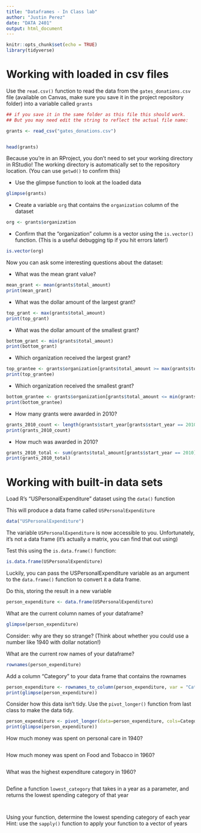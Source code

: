 ```yaml
---
title: "Dataframes - In Class lab"
author: "Justin Perez"
date: "DATA 2401"
output: html_document
---
```


```r
knitr::opts_chunk$set(echo = TRUE)
library(tidyverse)
```

# Working with loaded in csv files


Use the `read.csv()` function to read the data from the `gates_donations.csv` file (available on Canvas, make sure you save it in the project repository folder) into a variable called `grants` 

```r
## if you save it in the same folder as this file this should work. 
## But you may need edit the string to reflect the actual file name: 

grants <- read_csv("gates_donations.csv")


head(grants)
```

Because you're in an RProject, you don't need to set your working directory in RStudio! The working directory is automatically set to the repository location. (You can use `getwd()` to confirm this)

- Use the glimpse function to look at the loaded data

```r

glimpse(grants)

```


- Create a variable `org` that contains the `organization` column of the dataset

```r

org <- grants$organization

```


- Confirm that the "organization" column is a vector using the `is.vector()` function. (This is a useful debugging tip if you hit errors later!)

```r

is.vector(org)

```


Now you can ask some interesting questions about the dataset:

- What was the mean grant value?

```r

mean_grant <- mean(grants$total_amount)
print(mean_grant)

```


- What was the dollar amount of the largest grant?

```r

top_grant <- max(grants$total_amount)
print(top_grant)

```


- What was the dollar amount of the smallest grant?

```r

bottom_grant <- min(grants$total_amount)
print(bottom_grant)

```


- Which organization received the largest grant?

```r

top_grantee <- grants$organization[grants$total_amount >= max(grants$total_amount)]
print(top_grantee)

```


- Which organization received the smallest grant?

```r

bottom_grantee <- grants$organization[grants$total_amount <= min(grants$total_amount)]
print(bottom_grantee)

```

- How many grants were awarded in 2010?

```r

grants_2010_count <- length(grants$start_year[grants$start_year == 2010])
print(grants_2010_count)

```

- How much was awarded in 2010? 

```r

grants_2010_total <- sum(grants$total_amount[grants$start_year == 2010])
print(grants_2010_total)

```


# Working with built-in data sets

Load R's "USPersonalExpenditure" dataset using the `data()` function

This will produce a data frame called `USPersonalExpenditure`
```r
data("USPersonalExpenditure")
```

The variable `USPersonalExpenditure` is now accessible to you. Unfortunately, it's not a data frame (it's actually a matrix, you can find that out using) 

Test this using the `is.data.frame()` function:

```r
is.data.frame(USPersonalExpenditure)
```

Luckily, you can pass the USPersonalExpenditure variable as an argument to the `data.frame()` function to convert it a data frame.

Do this, storing the result in a new variable

```r

person_expenditure <- data.frame(USPersonalExpenditure)

```


What are the current column names of your dataframe?
```r

glimpse(person_expenditure)

```


Consider: why are they so strange? (Think about whether you could use a number like 1940 with dollar notation!)

What are the current row names of your dataframe?
```r

rownames(person_expenditure)

```


Add a column "Category" to your data frame that contains the rownames

```r

person_expenditure <- rownames_to_column(person_expenditure, var = "Category")
print(glimpse(person_expenditure))
```

Consider how this data isn't tidy. Use the `pivot_longer()` function from last class to make the data tidy. 

```r

person_expenditure <- pivot_longer(data=person_expenditure, cols=Category, names_to="category", values_to="expenditure")
print(glimpse(person_expenditure))

```


How much money was spent on personal care in 1940?
```r

```


How much money was spent on Food and Tobacco in 1960?
```r


```


What was the highest expenditure category in 1960?
```r


```


Define a function `lowest_category` that takes in a year as a parameter, and returns the lowest spending category of that year
```r



```

```r

```


Using your function, determine the lowest spending category of each year
Hint: use the `sapply()` function to apply your function to a vector of years

```r

```

